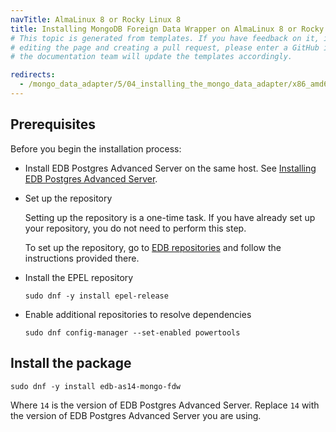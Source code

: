 ```yaml
---
navTitle: AlmaLinux 8 or Rocky Linux 8
title: Installing MongoDB Foreign Data Wrapper on AlmaLinux 8 or Rocky Linux 8 x86_64
# This topic is generated from templates. If you have feedback on it, instead of
# editing the page and creating a pull request, please enter a GitHub issue and
# the documentation team will update the templates accordingly.

redirects:
  - /mongo_data_adapter/5/04_installing_the_mongo_data_adapter/x86_amd64/mongo_other_linux8_x86
---
```


## Prerequisites

Before you begin the installation process:

- Install EDB Postgres Advanced Server on the same host. See [Installing EDB Postgres Advanced Server](/epas/latest/epas_inst_linux).

- Set up the repository

  Setting up the repository is a one-time task. If you have already set up your repository, you do not need to perform this step.

  To set up the repository, go to [EDB repositories](https://www.enterprisedb.com/repos-downloads) and follow the instructions provided there.

- Install the EPEL repository

  ```shell
  sudo dnf -y install epel-release
  ```

- Enable additional repositories to resolve dependencies
  ```shell
  sudo dnf config-manager --set-enabled powertools
  ```

## Install the package

```shell
sudo dnf -y install edb-as14-mongo-fdw
```

Where `14` is the version of EDB Postgres Advanced Server. Replace `14` with the version of EDB Postgres Advanced Server you are using.

